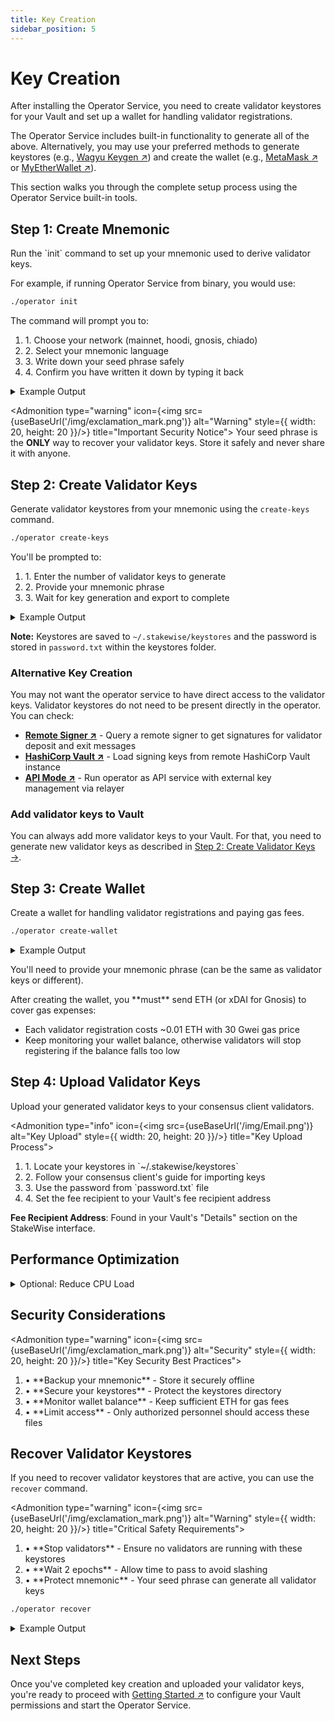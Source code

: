 ```yaml
---
title: Key Creation
sidebar_position: 5
---
```



# Key Creation

After installing the Operator Service, you need to create validator keystores for your Vault and set up a wallet for handling validator registrations.

The Operator Service includes built-in functionality to generate all of the above. Alternatively, you may use your preferred methods to generate keystores (e.g., [Wagyu Keygen ↗](https://github.com/stake-house/wagyu-key-gen)) and create the wallet (e.g., [MetaMask ↗](https://metamask.io/) or [MyEtherWallet ↗](https://help.myetherwallet.com/en/articles/6512619-using-mew-offline)).

This section walks you through the complete setup process using the Operator Service built-in tools.

## Step 1: Create Mnemonic

<Admonition type="tip" icon="🔑" title="Initialize Configuration">
  Run the `init` command to set up your mnemonic used to derive validator keys.
</Admonition>

For example, if running Operator Service from binary, you would use:

```bash
./operator init
```

The command will prompt you to:

<Admonition type="info" icon="📝" title="Setup Process">
  <ol style={{ listStyleType: "none", paddingLeft: "0" }}>
    <li><span style={{ display: "inline-block", width: "3ch", textAlign: "left" }}>1.</span> Choose your network (mainnet, hoodi, gnosis, chiado)</li>
    <li><span style={{ display: "inline-block", width: "3ch", textAlign: "left" }}>2.</span> Select your mnemonic language</li>
    <li><span style={{ display: "inline-block", width: "3ch", textAlign: "left" }}>3.</span> Write down your seed phrase safely</li>
    <li><span style={{ display: "inline-block", width: "3ch", textAlign: "left" }}>4.</span> Confirm you have written it down by typing it back</li>
  </ol>
</Admonition>

<details className="custom-details">
<summary>Example Output</summary>

```
Enter the network name (mainnet, hoodi, gnosis, chiado) [mainnet]:
Enter your vault address: 0x3320a...68
Choose your mnemonic language (chinese_simplified, chinese_traditional, czech, english, italian, korean, portuguese, spanish) [english]:
This is your seed phrase. Write it down and store it safely, it is the ONLY way to recover your validator keys.

pumpkin anxiety private salon inquiry ....


Press any key when you have written down your mnemonic.

Please type your mnemonic (separated by spaces) to confirm you have written it down

: pumpkin anxiety private salon inquiry ....

done.
Successfully initialized configuration for vault 0x3320a...68
```

</details>

<Admonition type="warning" icon={<img src={useBaseUrl('/img/exclamation_mark.png')} alt="Warning" style={{ width: 20, height: 20 }}/>} title="Important Security Notice">
  Your seed phrase is the **ONLY** way to recover your validator keys. Store it safely and never share it with anyone.
</Admonition>

## Step 2: Create Validator Keys

Generate validator keystores from your mnemonic using the `create-keys` command.

```bash
./operator create-keys
```

You'll be prompted to:

<Admonition type="info" icon="🔢" title="Key Generation Process">
  <ol style={{ listStyleType: "none", paddingLeft: "0" }}>
    <li><span style={{ display: "inline-block", width: "3ch", textAlign: "left" }}>1.</span> Enter the number of validator keys to generate</li>
    <li><span style={{ display: "inline-block", width: "3ch", textAlign: "left" }}>2.</span> Provide your mnemonic phrase</li>
    <li><span style={{ display: "inline-block", width: "3ch", textAlign: "left" }}>3.</span> Wait for key generation and export to complete</li>
  </ol>
</Admonition>

<details className="custom-details">
<summary>Example Output</summary>

```
Enter the vault address: 0x3320a...68
Enter the number of the validator keys to generate: 10
Enter the mnemonic for generating the validator keys: pumpkin anxiety private salon inquiry ....
Creating validator keys:    [####################################]  10/10
Generating deposit data JSON    [####################################]  10/10
Exporting validator keystores    [####################################]  10/10

Done. Generated 10 keys for 0x3320a...68 vault.
Keystores saved to /home/user/.stakewise/0x3320a...68/keystores file
Deposit data saved to /home/user/.stakewise/0x3320a...68/keystores/deposit_data.json file
```

</details>

**Note:** Keystores are saved to `~/.stakewise/keystores` and the password is stored in `password.txt` within the keystores folder.

### Alternative Key Creation

You may not want the operator service to have direct access to the validator keys.
Validator keystores do not need to be present directly in the operator. You can check:

- **[Remote Signer ↗](./alternative-key-creation/remote-signer)** - Query a remote signer to get signatures for validator deposit and exit messages
- **[HashiCorp Vault ↗](./alternative-key-creation/hashicorp-vault)** - Load signing keys from remote HashiCorp Vault instance
- **[API Mode ↗](./alternative-key-creation/api-mode)** - Run operator as API service with external key management via relayer

### Add validator keys to Vault

You can always add more validator keys to your Vault.
For that, you need to generate new validator keys as described in [Step 2: Create Validator Keys →](#step-2-create-validator-keys).

## Step 3: Create Wallet

Create a wallet for handling validator registrations and paying gas fees.

```bash
./operator create-wallet
```

<details className="custom-details">
<summary>Example Output</summary>

```
Enter the vault address: 0x3320a...68
Enter the mnemonic for generating the wallet: pumpkin anxiety private salon inquiry ...
Done. The wallet and password saved to /home/user/.stakewise/0x3320a...68/wallet directory. The wallet address is: 0x239B...e3Cc
```

</details>

You'll need to provide your mnemonic phrase (can be the same as validator keys or different).

<Admonition type="tip" icon="💰" title="Funding Your Wallet">
  After creating the wallet, you **must** send ETH (or xDAI for Gnosis) to cover gas expenses:

  - Each validator registration costs ~0.01 ETH with 30 Gwei gas price
  - Keep monitoring your wallet balance, otherwise validators will stop registering if the balance falls too low
</Admonition>

## Step 4: Upload Validator Keys

Upload your generated validator keys to your consensus client validators.

<Admonition type="info" icon={<img src={useBaseUrl('/img/Email.png')} alt="Key Upload" style={{ width: 20, height: 20 }}/>}  title="Key Upload Process">
  <ol style={{ listStyleType: "none", paddingLeft: "0" }}>
    <li><span style={{ display: "inline-block", width: "3ch", textAlign: "left" }}>1.</span> Locate your keystores in `~/.stakewise/keystores`</li>
    <li><span style={{ display: "inline-block", width: "3ch", textAlign: "left" }}>2.</span> Follow your consensus client's guide for importing keys</li>
    <li><span style={{ display: "inline-block", width: "3ch", textAlign: "left" }}>3.</span> Use the password from `password.txt` file</li>
    <li><span style={{ display: "inline-block", width: "3ch", textAlign: "left" }}>4.</span> Set the fee recipient to your Vault's fee recipient address</li>
  </ol>
</Admonition>

**Fee Recipient Address**: Found in your Vault's "Details" section on the StakeWise interface.

## Performance Optimization

<details className="custom-details">
<summary>Optional: Reduce CPU Load</summary>

If you want to limit CPU usage during key operations, use the `--pool-size` flag:

```bash
./operator create-keys --pool-size=2
```

Setting `--pool-size` to half your CPU cores is a safe way to prevent high CPU load.

</details>

## Security Considerations

<Admonition type="warning" icon={<img src={useBaseUrl('/img/exclamation_mark.png')} alt="Security" style={{ width: 20, height: 20 }}/>} title="Key Security Best Practices">
  <ol style={{ listStyleType: "none", paddingLeft: "0" }}>
    <li><span style={{ display: "inline-block", width: "3ch", textAlign: "left" }}>•</span> **Backup your mnemonic** - Store it securely offline</li>
    <li><span style={{ display: "inline-block", width: "3ch", textAlign: "left" }}>•</span> **Secure your keystores** - Protect the keystores directory</li>
    <li><span style={{ display: "inline-block", width: "3ch", textAlign: "left" }}>•</span> **Monitor wallet balance** - Keep sufficient ETH for gas fees</li>
    <li><span style={{ display: "inline-block", width: "3ch", textAlign: "left" }}>•</span> **Limit access** - Only authorized personnel should access these files</li>
  </ol>
</Admonition>

## Recover Validator Keystores

If you need to recover validator keystores that are active, you can use the `recover` command.

<Admonition type="warning" icon={<img src={useBaseUrl('/img/exclamation_mark.png')} alt="Warning" style={{ width: 20, height: 20 }}/>} title="Critical Safety Requirements">
  <ol style={{ listStyleType: "none", paddingLeft: "0" }}>
    <li><span style={{ display: "inline-block", width: "3ch", textAlign: "left" }}>•</span> **Stop validators** - Ensure no validators are running with these keystores</li>
    <li><span style={{ display: "inline-block", width: "3ch", textAlign: "left" }}>•</span> **Wait 2 epochs** - Allow time to pass to avoid slashing</li>
    <li><span style={{ display: "inline-block", width: "3ch", textAlign: "left" }}>•</span> **Protect mnemonic** - Your seed phrase can generate all validator keys</li>
  </ol>
</Admonition>

```bash
./operator recover
```

<details className="custom-details">
<summary>Example Output</summary>

```
Enter the mnemonic for generating the validator keys: [Your Mnemonic Here]
Enter your vault address: 0x3320ad928c20187602a2b2c04eeaa813fa899468
Enter the comma separated list of API endpoints for execution nodes: https://example.com
Enter the comma separated list of API endpoints for consensus nodes: https://example.com
Enter the network name: hoodi
Found 24 validators, recovering...
Generating keystores [####################################] 100%
Keystores for vault 0x3320ad928c20187602a2b2c04eeaa813fa899468 successfully recovered to /home/user/.stakewise/keystores
```

</details>

## Next Steps

Once you've completed key creation and uploaded your validator keys, you're ready to proceed with [Getting Started ↗](getting-started) to configure your Vault permissions and start the Operator Service.
